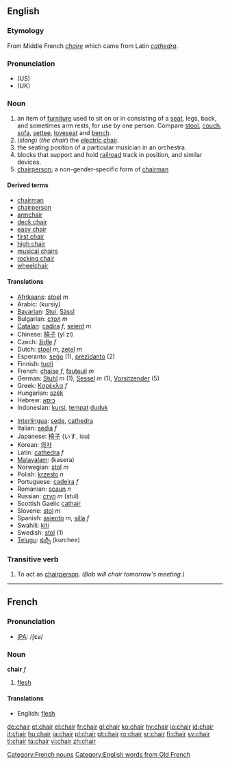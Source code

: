 ==English==

{{rank|perfectly|fixed|leaves|852|chair|date|summer|simply}}

===Etymology===
From Middle French ''[[chaire]]'' which came from Latin ''[[cathedra]]''.

===Pronunciation===
* (US) {{IPA|/ʧɐɹ/}}
* (UK) {{IPA|/ʧεə(r)/}}

===Noun===
{{en-noun}}

#an item of [[furniture]] used to sit on or in consisting of a [[seat]], legs, back, and sometimes arm rests, for use by one person.  Compare [[stool]], [[couch]], [[sofa]], [[settee]], [[loveseat]] and [[bench]]. 
#(''slang'') (''the chair'') the [[electric chair]].
#the seating position of a particular musician in an orchestra.
#blocks that support and hold [[railroad]] track in position, and similar devices.
#[[chairperson]]; a non-gender-specific form of [[chairman]]

====Derived terms====
*[[chairman]]
*[[chairperson]]
*[[armchair]]
*[[deck chair]]
*[[easy chair]]
*[[first chair]]
*[[high chair]]
*[[musical chairs]]
*[[rocking chair]]
*[[wheelchair]]

====Translations====
{{top}}
*[[Afrikaans]]: [[stoel]] ''m''
*Arabic: {{ARchar|[[كرسي]]}} (kursīy)
*[[Bavarian]]: [[Stui]], [[Sässl]]
*Bulgarian: [[стол]] ''m''
*[[Catalan]]: [[cadira]] ''f'', [[seient]] ''m''
*Chinese: [[椅子]] (yǐ zi)
*Czech: [[židle]] ''f''
*Dutch: [[stoel]] ''m'', [[zetel]] ''m''
*Esperanto: [[seĝo]] (1), [[prezidanto]] (2)
*Finnish: [[tuoli]]
*French: [[chaise]] ''f'', [[fauteuil]] ''m''
*German: [[Stuhl]] ''m'' (1), [[Sessel]] ''m'' (1), [[Vorsitzender]] (5)
*Greek: [[Καρέκλα]] ''f''
*Hungarian: [[szék]]
*Hebrew: [[כיסא]]
*Indonesian: [[kursi]], [[tempat]] [[duduk]]
{{mid}}
*[[Interlingua]]: [[sede]], [[cathedra]]
*Italian: [[sedia]] ''f''
*Japanese: [[椅子]] (いす, isu)
*Korean: [[의자]] 
*Latin: [[cathedra]] ''f''
*[[Malayalam]]: (kasera)
*Norwegian: [[stol]] ''m''
*Polish: [[krzesło]] ''n''
*Portuguese: [[cadeira]] ''f''
*Romanian: [[scaun]] ''n''
*Russian: [[стул]] ''m'' (stul)
*Scottish Gaelic [[cathair]] {{m}}
*Slovene: [[stol]] ''m''
*Spanish: [[asiento]] ''m'', [[silla]] ''f''
*Swahili: [[kiti]]
*Swedish: [[stol]] (1)
*[[Telugu]]: [[కుర్చీ]] (kurchee)
{{bottom}}

===Transitive verb===
{{en-verb}}

# To act as [[chairperson]].  (''Bob will chair tomorrow's meeting.'')

----

==French==
===Pronunciation===
*[[w:IPA|IPA]]: /ʃɛʁ/

===Noun===
'''chair''' ''f''

# [[flesh]]

====Translations====
*English: [[flesh]]

[[Category:French nouns]]
[[Category:English words from Old French]]

[[de:chair]]
[[et:chair]]
[[el:chair]]
[[fr:chair]]
[[gl:chair]]
[[ko:chair]]
[[hy:chair]]
[[io:chair]]
[[id:chair]]
[[it:chair]]
[[hu:chair]]
[[ja:chair]]
[[pl:chair]]
[[pt:chair]]
[[ro:chair]]
[[sr:chair]]
[[fi:chair]]
[[sv:chair]]
[[tl:chair]]
[[ta:chair]]
[[vi:chair]]
[[zh:chair]]